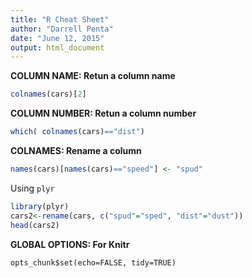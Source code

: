 ```yaml
---
title: "R Cheat Sheet"
author: "Darrell Penta"
date: "June 12, 2015"
output: html_document
---
```


**COLUMN NAME: Retun a column name**
```r
colnames(cars)[2]
```

**COLUMN NUMBER: Retun a column number**
```r
which( colnames(cars)=="dist")
```

**COLNAMES: Rename a column**
```r
names(cars)[names(cars)=="speed"] <- "spud"
```

Using `plyr`
```r
library(plyr)
cars2<-rename(cars, c("spud"="sped", "dist"="dust"))
head(cars2)
```


**GLOBAL OPTIONS: For Knitr**

`opts_chunk$set(echo=FALSE, tidy=TRUE)`

